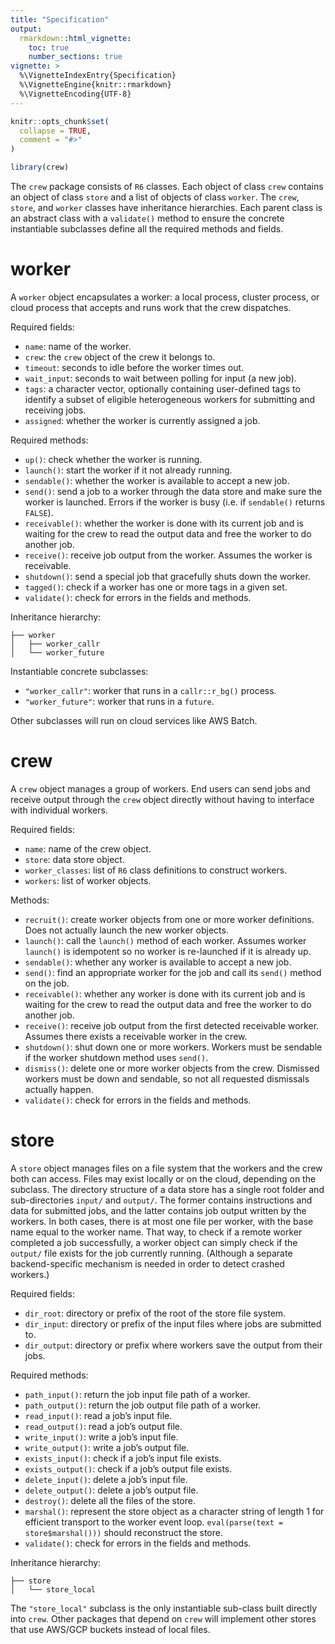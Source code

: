 ```yaml
---
title: "Specification"
output:
  rmarkdown::html_vignette:
    toc: true
    number_sections: true
vignette: >
  %\VignetteIndexEntry{Specification}
  %\VignetteEngine{knitr::rmarkdown}
  %\VignetteEncoding{UTF-8}
---
```


```r
knitr::opts_chunk$set(
  collapse = TRUE,
  comment = "#>"
)
```

```r
library(crew)
```

The `crew` package consists of `R6` classes. Each object of class `crew` contains an object of class `store` and a list of objects of class `worker`. The `crew`, `store`, and `worker` classes have inheritance hierarchies. Each parent class is an abstract class with a `validate()` method to ensure the concrete instantiable subclasses define all the required methods and fields.

# worker

A `worker` object encapsulates a worker: a local process, cluster process, or cloud process that accepts and runs work that the crew dispatches.

Required fields:

* `name`: name of the worker.
* `crew`: the `crew` object of the crew it belongs to.
* `timeout`: seconds to idle before the worker times out.
* `wait_input`: seconds to wait between polling for input (a new job).
* `tags`: a character vector, optionally containing user-defined tags to identify a subset of eligible heterogeneous workers for submitting and receiving jobs.
* `assigned`: whether the worker is currently assigned a job.

Required methods:

* `up()`: check whether the worker is running.
* `launch()`: start the worker if it not already running.
* `sendable()`: whether the worker is available to accept a new job.
* `send()`: send a job to a worker through the data store and make sure the worker is launched. Errors if the worker is busy (i.e. if `sendable()` returns `FALSE`).
* `receivable()`: whether the worker is done with its current job and is waiting for the crew to read the output data and free the worker to do another job.
* `receive()`: receive job output from the worker. Assumes the worker is receivable.
* `shutdown()`: send a special job that gracefully shuts down the worker.
* `tagged()`: check if a worker has one or more tags in a given set.
* `validate()`: check for errors in the fields and methods.

Inheritance hierarchy:

```
├── worker
│   ├── worker_callr
│   └── worker_future
```

Instantiable concrete subclasses:

* `"worker_callr"`: worker that runs in a `callr::r_bg()` process.
* `"worker_future"`: worker that runs in a `future`.

Other subclasses will run on cloud services like AWS Batch.

# crew

A `crew` object manages a group of workers. End users can send jobs and receive output through the `crew` object directly without having to interface with individual workers.

Required fields:

* `name`: name of the crew object.
* `store`: data store object.
* `worker_classes`: list of `R6` class definitions to construct workers.
* `workers`: list of worker objects.

Methods:

* `recruit()`: create worker objects from one or more worker definitions. Does not actually launch the new worker objects.
* `launch()`: call the `launch()` method of each worker. Assumes worker `launch()` is idempotent so no worker is re-launched if it is already up.
* `sendable()`: whether any worker is available to accept a new job.
* `send()`: find an appropriate worker for the job and call its `send()` method on the job.
* `receivable()`: whether any worker is done with its current job and is waiting for the crew to read the output data and free the worker to do another job.
* `receive()`: receive job output from the first detected receivable worker. Assumes there exists a receivable worker in the crew.
* `shutdown()`: shut down one or more workers. Workers must be sendable if the worker shutdown method uses `send()`.
* `dismiss()`: delete one or more worker objects from the crew. Dismissed workers must be down and sendable, so not all requested dismissals actually happen.
* `validate()`: check for errors in the fields and methods.

# store

A `store` object manages files on a file system that the workers and the crew both can access. Files may exist locally or on the cloud, depending on the subclass. The directory structure of a data store has a single root folder and sub-directories `input/` and `output/`. The former contains instructions and data for submitted jobs, and the latter contains job output written by the workers. In both cases, there is at most one file per worker, with the base name equal to the worker name. That way, to check if a remote worker completed a job successfully, a worker object can simply check if the `output/` file exists for the job currently running. (Although a separate backend-specific mechanism is needed in order to detect crashed workers.)

Required fields:

* `dir_root`: directory or prefix of the root of the store file system.
* `dir_input`: directory or prefix of the input files where jobs are submitted to.
* `dir_output`: directory or prefix where workers save the output from their jobs.

Required methods:

* `path_input()`: return the job input file path of a worker.
* `path_output()`: return the job output file path of a worker.
* `read_input()`: read a job's input file.
* `read_output()`: read a job's output file.
* `write_input()`: write a job's input file.
* `write_output()`: write a job's output file.
* `exists_input()`: check if a job's input file exists.
* `exists_output()`: check if a job's output file exists.
* `delete_input()`: delete a job's input file.
* `delete_output()`: delete a job's output file.
* `destroy()`: delete all the files of the store.
* `marshal()`: represent the store object as a character string of length 1 for efficient transport to the worker event loop. `eval(parse(text = store$marshal()))` should reconstruct the store.
* `validate()`: check for errors in the fields and methods.

Inheritance hierarchy:

```
├── store
│   └── store_local
```

The `"store_local"` subclass is the only instantiable sub-class built directly into `crew`. Other packages that depend on `crew` will implement other stores that use AWS/GCP buckets instead of local files.
